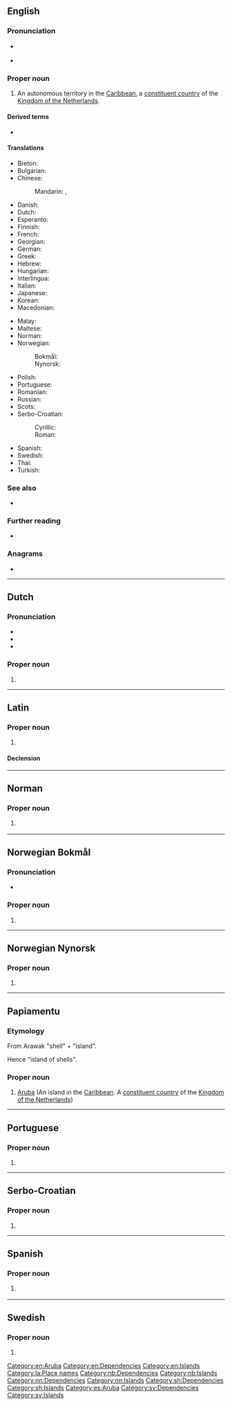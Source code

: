 ==English==

===Pronunciation===
* {{a|UK}} {{IPA|/ˈæ.ɹuː.bə/|lang=en}}
* {{rhymes|uːbə|lang=en}}

===Proper noun===
{{en-proper noun}}

# An autonomous territory in the [[Caribbean]], a [[constituent country]] of the [[Kingdom of the Netherlands]].

====Derived terms====
* {{l|en|Arubian}}

====Translations====
{{trans-top|territory in the Caribbean}}
* Breton: {{t|br|Aruba}}
* Bulgarian: {{t|bg|Аруба}}
* Chinese:
*: Mandarin: {{t+|cmn|阿魯巴|sc=Hani}}, {{t+|cmn|阿鲁巴|tr=Ālǔba|sc=Hani}}
* Danish: {{t|da|Aruba}}
* Dutch: {{t+|nl|Aruba}}
* Esperanto: {{t|eo|Arubo}}
* Finnish: {{t+|fi|Aruba}}
* French: {{t+|fr|Aruba}}
* Georgian: {{t+|ka|არუბა}}
* German: {{t+|de|Aruba}}
* Greek: {{t+|el|Αρούμπα|f}}
* Hebrew: {{t+|he|אָרוּבָּה|tr=Aruba}}
* Hungarian: {{t+|hu|Aruba}}
* Interlingua: {{t|ia|Aruba}}
* Italian: {{t+|it|Aruba}}
* Japanese: {{t+|ja|アルバ|tr=Aruba}}
* Korean: {{t|ko|아루바|tr=Aruba}}
* Macedonian: {{t|mk|Ару́ба|f}}
{{trans-mid}}
* Malay: {{t|ms|Aruba}}
* Maltese: {{t|mt|Aruba}}
* Norman: {{t|nrf|Aruba}} {{qualifier|Jersey}}
* Norwegian:
*: Bokmål: {{t|nb|Aruba}}
*: Nynorsk: {{t|nn|Aruba}}
* Polish: {{t+|pl|Aruba}}
* Portuguese: {{t+|pt|Aruba|f}}
* Romanian: {{t|ro|Aruba|f}}
* Russian: {{t+|ru|Ару́ба|f}}
* Scots: {{t|sco|Arubae}}
* Serbo-Croatian:
*: Cyrillic: {{t|sh|Аруба|f|sc=Cyrl}}
*: Roman: {{t|sh|Aruba|f}}
* Spanish: {{t+|es|Aruba}}
* Swedish: {{t+|sv|Aruba}}
* Thai: {{t+|th|อารูบา}}
* Turkish: {{t+|tr|Aruba}}
{{trans-bottom}}

===See also===
* {{l|en|Appendix:Countries of the world}}

===Further reading===
* {{pedia}}

===Anagrams===
* {{anagrams|en|a=aabru|Barua|abura}}

[[Category:en:Aruba]]
[[Category:en:Dependencies]]
[[Category:en:Islands]]

----

==Dutch==

===Pronunciation===
* {{IPA|lang=nl|/aːˈru.baː/|/aːˈry.baː/}}
* {{audio|Nl-Aruba.ogg|Audio|lang=nl}}
* {{hyphenation|lang=nl|Aru|ba}}

===Proper noun===
{{nl-proper noun}}

# {{l|en|Aruba}}

----

==Latin==
{{wikipedia|lang=la}}

===Proper noun===
{{la-proper noun|Arūba<1.loc>}}

# {{lb|la|New Latin}} {{l|en|Aruba}}

====Declension====
{{la-ndecl|Arūba<1.loc>}}

[[Category:la:Place names]]

----

==Norman==

===Proper noun===
{{nrf-proper noun}}

# {{lb|nrf|Jersey}} {{l|en|Aruba}}

{{topics|nrf|Dependencies|Islands}}

----

==Norwegian Bokmål==
{{wikipedia|lang=no}}

===Pronunciation===
* {{IPA|/ɑɾʉːbɑ/|lang=nb}}

===Proper noun===
{{head|nb|proper noun}}

# {{l|en|Aruba}}

[[Category:nb:Dependencies]]
[[Category:nb:Islands]]

----

==Norwegian Nynorsk==
{{wikipedia|lang=nn}}

===Proper noun===
{{head|nn|proper noun}}

# {{l|en|Aruba}}

[[Category:nn:Dependencies]]
[[Category:nn:Islands]]

----

==Papiamentu==

===Etymology===
From Arawak {{der|pap|tnq|ora}} "shell" + {{der|pap|tnq|oubao}} "island".

Hence "island of shells".  

===Proper noun===
{{head|pap|proper noun}}

# [[Aruba]] (An island in the [[Caribbean]]. A [[constituent country]] of the [[Kingdom of the Netherlands]])

----

==Portuguese==

===Proper noun===
{{pt-proper noun|f}}

# {{place|pt|island/and/autonomous territory|c/Netherlands|in|sea/the [[Caribbean]]|t1=Aruba}}

----

==Serbo-Croatian==

===Proper noun===
{{sh-proper noun|g=f}}

# {{l|en|Aruba}}

[[Category:sh:Dependencies]]
[[Category:sh:Islands]]

----

==Spanish==
{{wikipedia|lang=es}}

===Proper noun===
{{es-proper noun|f}}

# {{l|en|Aruba}} {{gloss|autonomous territory of the Netherlands in the Caribbean}}

[[Category:es:Aruba]]

----

==Swedish==

===Proper noun===
{{head|sv|proper noun}}

# {{l|en|Aruba}}

[[Category:sv:Dependencies]]
[[Category:sv:Islands]]